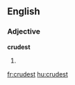 ==English==

===Adjective===
'''crudest'''

# {{superlative of|crude}}

[[fr:crudest]]
[[hu:crudest]]